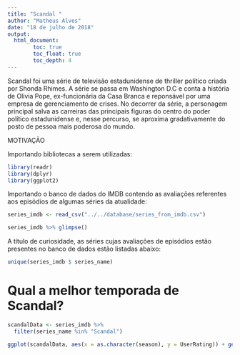 ```yaml
---
title: "Scandal "
author: "Matheus Alves"
date: "18 de julho de 2018"
output: 
  html_document:
        toc: true
        toc_float: true
        toc_depth: 4
---
```


Scandal foi uma série de televisão estadunidense de thriller político criada por Shonda Rhimes. A série se passa em Washington D.C e conta a história de Olivia Pope, ex-funcionária da Casa Branca e reponsável por uma empresa de gerenciamento de crises. No decorrer da série, a personagem principal salva as carreiras das principais figuras do centro do poder político estadunidense e, nesse percurso, se aproxima gradativamente do posto de pessoa mais poderosa do mundo.

MOTIVAÇÃO


Importando bibliotecas a serem utilizadas:

```r

library(readr)
library(dplyr)
library(ggplot2)

```


Importando o banco de dados do IMDB contendo as avaliações referentes aos episódios de algumas séries da atualidade:

```r

series_imdb <- read_csv("../../database/series_from_imdb.csv")

series_imdb %>% glimpse()
```



A título de curiosidade, as séries cujas avaliações de episódios estão presentes no banco de dados estão listadas abaixo:

``` r
unique(series_imdb $ series_name)

```


# Qual a melhor temporada de Scandal? 

```r
scandalData <- series_imdb %>%
  filter(series_name %in% "Scandal")

ggplot(scandalData, aes(x = as.character(season), y = UserRating)) + geom_boxplot(aes(color = as.character(season)), show.legend=FALSE)+ geom_jitter(aes(color = as.character(season)), show.legend=FALSE) + ggtitle("\t\t\t\t Avaliação dos episódios de Scandal") + xlab("Temporada") + ylab("Nota dos episódios") + theme(axis.text.x = element_text(angle = 0, hjust = 1))

```
